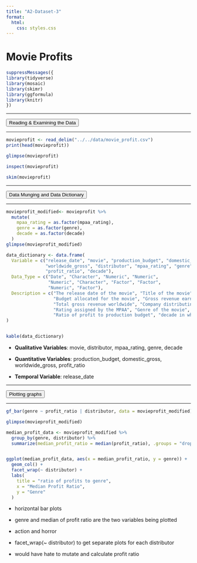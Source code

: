 ```yaml
---
title: "A2-Dataset-3"
format:
  html:
    css: styles.css
---
```


# Movie Profits

```r
suppressMessages({
library(tidyverse)
library(mosaic)
library(skimr)
library(ggformula)
library(knitr)
})
```

------------------------------------------------------------------------

<button>[Reading & Examining the Data]{.button_top}</button>

------------------------------------------------------------------------

```r
movieprofit <- read_delim("../../data/movie_profit.csv")
print(head(movieprofit))

```

```r
glimpse(movieprofit)
```

```r
inspect(movieprofit)
```

```r
skim(movieprofit)
```

------------------------------------------------------------------------

<button>[Data Munging and Data Dictionary]{.button_top}</button>

------------------------------------------------------------------------

```r
movieprofit_modified<- movieprofit %>%
  mutate(
    mpaa_rating = as.factor(mpaa_rating),
    genre = as.factor(genre),
    decade = as.factor(decade)
  )
glimpse(movieprofit_modified)
```

```r
data_dictionary <- data.frame(
  Variable = c("release_date", "movie", "production_budget", "domestic_gross",
               "worldwide_gross", "distributor", "mpaa_rating", "genre", 
               "profit_ratio", "decade"),
  Data_Type = c("Date", "Character", "Numeric", "Numeric",
                "Numeric", "Character", "Factor", "Factor", 
                "Numeric", "Factor"),
  Description = c("The release date of the movie", "Title of the movie", 
                  "Budget allocated for the movie", "Gross revenue earned domestically", 
                  "Total gross revenue worldwide", "Company distributing the movie", 
                  "Rating assigned by the MPAA", "Genre of the movie", 
                  "Ratio of profit to production budget", "decade in which the movie was released")
)


kable(data_dictionary)
```

-   **Qualitative Variables**: movie, distributor, mpaa_rating, genre, decade

-   **Quantitative Variables**: production_budget, domestic_gross, worldwide_gross, profit_ratio

-   **Temporal Variable**: release_date

------------------------------------------------------------------------

<button>[Plotting graphs]{.button_top}</button>

------------------------------------------------------------------------

```r

gf_bar(genre ~ profit_ratio | distributor, data = movieprofit_modified) 

```

```r
glimpse(movieprofit_modified)
```

```r
median_profit_data <- movieprofit_modified %>%
  group_by(genre, distributor) %>%
  summarize(median_profit_ratio = median(profit_ratio), .groups = "drop")  


ggplot(median_profit_data, aes(x = median_profit_ratio, y = genre)) +
  geom_col() +  
  facet_wrap(~ distributor) + 
  labs(
    title = "ratio of profits to genre",
    x = "Median Profit Ratio",
    y = "Genre"
  ) 


```

-   horizontal bar plots

-   genre and median of profit ratio are the two variables being plotted

-   action and horror

-   facet_wrap(\~ distributor) to get separate plots for each distributor

-   would have hate to mutate and calculate profit ratio
